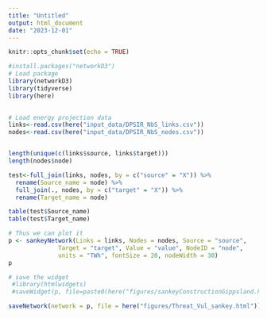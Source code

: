 ```yaml
---
title: "Untitled"
output: html_document
date: "2023-12-01"
---
```


```r
knitr::opts_chunk$set(echo = TRUE)
```

```r
#install.packages("networkD3")
# Load package
library(networkD3)
library(tidyverse)
library(here)
 
```

```r

# Load energy projection data
links<-read.csv(here("input_data/DPSIR_NbS_links.csv")) 
nodes<-read.csv(here("input_data/DPSIR_NbS_nodes.csv")) 


length(unique(c(links$source, links$target)))
length(nodes$node)
```

```r
test<-full_join(links, nodes, by = c("source" = "X")) %>% 
  rename(Source_name = node) %>% 
  full_join(., nodes, by = c("target" = "X")) %>% 
  rename(Target_name = node)

table(test$Source_name)
table(test$Target_name)
```




```r
 
# Thus we can plot it
p <- sankeyNetwork(Links = links, Nodes = nodes, Source = "source",
              Target = "target", Value = "value", NodeID = "node",
              units = "TWh", fontSize = 20, nodeWidth = 30)
p
```


```r
# save the widget
 #library(htmlwidgets)
 #saveWidget(p, file=paste0(here("figures/sankeyConstructionGippsland.html")))
```

```r
saveNetwork(network = p, file = here("figures/Threat_Vul_sankey.html"))
```




